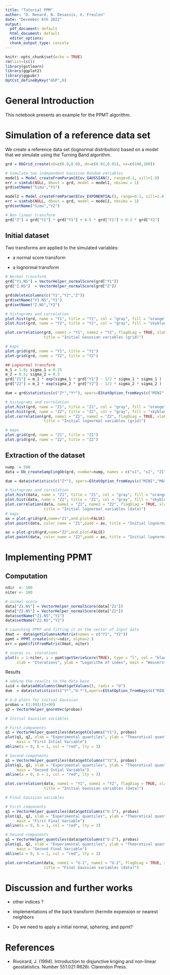 ```yaml
---
title: "Tutorial PPM"
author: "D. Renard, N. Desassis, X. Freulon"
date: "December 6th 2022"
output:
  pdf_document: default
  html_document: default
  editor_options: 
  chunk_output_type: console
---
```


```r
knitr::opts_chunk$set(echo = TRUE)
rm(list=ls())
library(gstlearn)
library(ggplot2)
library(ggpubr)
OptCst_defineByKey("ASP",0)
```

# General Introduction

This notebook presents an example for the PPMT algorithm.

# Simulation of a reference data set

We create a reference data set (lognormal distribution) based on a model that we simulate using the Turning Band algorithm.

```r
grd = DbGrid_create(x0=c(0.0,0.0), dx=c(0.01,0.01), nx=c(100,100))

# Simulate two independent Gaussian Random variables
model1 = Model_createFromParam(ECov_GAUSSIAN(), range=0.2, sill=1.0)
err = simtub(NULL, dbout = grd, model = model1, nbsimu = 1)
grd$setName("Simu","Y1")

model2 = Model_createFromParam(ECov_EXPONENTIAL(), range=0.1, sill=1.0)
err = simtub(NULL, dbout = grd, model = model2, nbsimu = 1)
grd$setName("Simu","Y2")

# Non linear transform
grd["Z"] = grd["Y1"] * grd["Y1"] + 0.5 * grd["Y1"] + 0.2 * grd["Y2"]
```

## Initial dataset

Two transforms are applied to the simulated variables:

* a normal score transform

* a lognormal transform

```r
# Normal transform
grd["Y1.NS"] = VectorHelper_normalScore(grd["Y1"])
grd["Z.NS"]  = VectorHelper_normalScore(grd["Z"])

grd$deleteColumns(c("Y1","Y2","Z"))
grd$setName("Y1.NS","Y1")
grd$setName("Z.NS","Y2")

# histograms and correlation
plot.hist(grd, name = "Y1", title = "Y1", col = "gray", fill = "orange")
plot.hist(grd, name = "Y2", title = "Y2", col = "gray", fill = "skyblue")

plot.correlation(grd, name1 = "Y1", name2 = "Y2", flagDiag = TRUE, xlab = "Y1", ylab = "Y2", 
                 title = "Initial Gaussian variables (grid)")

# maps
plot.grid(grd, name = "Y1", title = "Y1")
plot.grid(grd, name = "Y2", title = "Y2")

```

```r
## Lognormal transform
m_1 = 1.0; sigma_1 = 0.25
m_2 = 0.5; sigma_2 = 0.5
grd["Z1"] = m_1 * exp(sigma_1 * grd["Y1"] - 1/2 * sigma_1 * sigma_1 )
grd["Z2"] = m_2 * exp(sigma_2 * grd["Y2"] - 1/2 * sigma_2 * sigma_2 )

dum = grd$statistics(c("Z*","Y*"), opers=EStatOption_fromKeys(c("MINI","MAXI","MEAN","STDV")))

# histograms and correlation
plot.hist(grd, name = "Z1", title = "Z1", col = "gray", fill = "orange")
plot.hist(grd, name = "Z2", title = "Z2", col = "gray", fill = "skyblue")
plot.correlation(grd, name1 = "Z1", name2 = "Z2", flagDiag = TRUE, xlab = "Z1", ylab = "Z2", 
                 title = "Initial lognormal variables (grid)")

# maps
plot.grid(grd, name = "Z1", title = "Z1")
plot.grid(grd, name = "Z2", title = "Z2")

```

## Extraction of the dataset

```r
nump  = 500
data = Db_createSamplingDb(grd, number=nump, names = c("x1", "x2", "Z1", "Z2"))

dum = data$statistics(c("Z*"), opers=EStatOption_fromKeys(c("MINI","MAXI","MEAN","STDV")))

# histograms and correlation
plot.hist(data, name = "Z1", title = "Z1", col = "gray", fill = "orange")
plot.hist(data, name = "Z2", title = "Z2", col = "gray", fill = "skyblue")
plot.correlation(data, name1 = "Z1", name2 = "Z2", flagDiag = TRUE, xlab = "Z1", ylab = "Z2", 
                 title = "Initial lognormal variables (data)")
# maps
ax = plot.grid(grd,name="Z1",end.plot=FALSE)
plot.point(data, color_name = "Z1",padd = ax, title = "Initial lognormal variable - Z1")

ax = plot.grid(grd,name="Z2",end.plot=FALSE)
plot.point(data, color_name = "Z2",padd = ax, title = "Initial lognormal variable - Z2")
```

# Implementing PPMT

## Computation

```r
ndir  <- 100
niter <- 100

# normal score
data["Z1.NS"] = VectorHelper_normalScore(data["Z1"])
data["Z2.NS"] = VectorHelper_normalScore(data["Z2"])
data$setName("Z1.NS","Y1")
data$setName("Z2.NS","Y2")

# Launching PPMT and fitting it on the vector of Input data
Xmat <- data$getColumnsAsMatrix(names = c("Y1", "Y2"))
ppmt = PPMT_create(ndir=ndir, alpha=2.)
err = ppmt$fitFromMatrix(Xmat, niter)

# scores vs. iterations
plot(x = 1:niter, y = ppmt$getSerieScore(TRUE), type = "l", col = "black", lty = 1,
     xlab = "Iterations", ylab = "Logarithm of index", main = "Wasserstein distance")
```


Results

```r
# adding the results to the data base
iuid = data$addColumns(Xmat$getValues(), radix = "U")
dum  = data$statistics(c("Y*","U-*"),opers=EStatOption_fromKeys(c("MINI","MAXI","MEAN","STDV")))

# Q-Q plots for initial Gaussian
probas = (1:99)/(1+99)
q2 = VectorHelper_qnormVec(probas)

# Initial Gaussian variables

# First components
q1 = VectorHelper_quantiles(data$getColumns("Y1"), probas)
plot(q1, q2, xlab = "Experimental quantiles", ylab = "Theoretical quantiles", 
     main = "First Intial Variable")
abline(a = 0, b = 1, col = "red", lty = 3)

# Second components
q1 = VectorHelper_quantiles(data$getColumns("Y2"), probas)
plot(q1, q2, xlab = "Experimental quantiles", ylab = "Theoretical quantiles", 
     main = "Second Intial Variable")
abline(a = 0, b = 1, col = "red", lty = 3)

plot.correlation(data, name1 = "Y1", name2 = "Y2", flagDiag = TRUE, xlab = "Y1", ylab = "Y2", 
                 title = "Initial Gaussian variables (data)")

# Final Gaussian variables

# First components
q1 = VectorHelper_quantiles(data$getColumns("U-1"), probas)
plot(q1, q2, xlab = "Experimental quantiles", ylab = "Theoretical quantiles", 
     main = "First Final Variable")
abline(a = 0, b = 1, col = "red", lty = 3)

# Second components
q1 = VectorHelper_quantiles(data$getColumns("U-2"), probas)
plot(q1, q2, xlab = "Experimental quantiles", ylab = "Theoretical quantiles", 
     main = "Second Final Variable")
abline(a = 0, b = 1, col = "red", lty = 3)

plot.correlation(data, name1 = "U-1", name2 = "U-2", flagDiag = TRUE, xlab = "U-1", ylab = "U-2", 
                 title = "Final Gaussian variables (data)")
```

# Discussion and further works

* other indices ?

* implementations of the back transform (hermite expension or nearest neighbors

* Do we need to apply a initial normal, sphering, and ppmt?

# References

* Rivoirard, J. (1994). Introduction to disjunctive kriging and non-linear geostatistics. Number 551.021 R626i. Clarendon Press.
